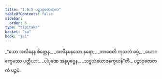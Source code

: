 ```yaml
---
title: "1.6.5 ပဉ္စာဝုဓဇာတက"
tableOfContents: false
sidebar:
  order: 6
type: "tipitaka"
basket: "su"
book: "ja1"
---
```



<DynamicBreadcrumb />

<Division number="55" book="ja1">

<Paragraph number="121" type="verses" book="ja1">
_“ယော အလီနေန စိတ္တေန,_  
_အလီနမနသော နရော;_  
_ဘာဝေတိ ကုသလံ ဓမ္မံ,_  
_ယောဂက္ခေမဿ ပတ္တိယာ;_  
_ပါပုဏေ အနုပုဗ္ဗေန,_  
_သဗ္ဗသံယောဇနက္ခယန်”တိ._  


</Paragraph>
</Division>

<Paragraph number="122" type="center" book="ja1">
ပဉ္စာဝုဓဇာတကံ ပဉ္စမံ.
</Paragraph>